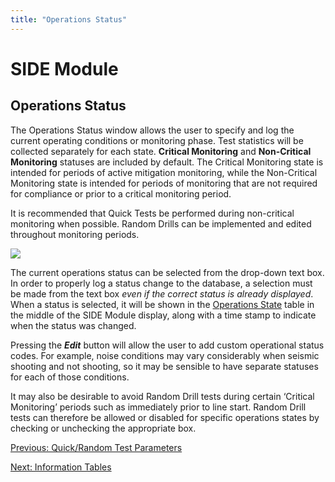```yaml
---
title: "Operations Status"
---
```

SIDE Module
===========

Operations Status
-----------------

  

The Operations Status window allows the user to specify and log the current operating conditions or monitoring phase. Test statistics will be collected separately for each state. **Critical Monitoring** and **Non-Critical Monitoring** statuses are included by default. The Critical Monitoring state is intended for periods of active mitigation monitoring, while the Non-Critical Monitoring state is intended for periods of monitoring that are not required for compliance or prior to a critical monitoring period.

It is recommended that Quick Tests be performed during non-critical monitoring when possible. Random Drills can be implemented and edited throughout monitoring periods.

  
  
![](images/SIDEOpStat.PNG)  
  

The current operations status can be selected from the drop-down text box. In order to properly log a status change to the database, a selection must be made from the text box _even if the correct status is already displayed_. When a status is selected, it will be shown in the [Operations State](SIDE_InfoTables.html#opState) table in the middle of the SIDE Module display, along with a time stamp to indicate when the status was changed.

Pressing the **_Edit_** button will allow the user to add custom operational status codes. For example, noise conditions may vary considerably when seismic shooting and not shooting, so it may be sensible to have separate statuses for each of those conditions.

It may also be desirable to avoid Random Drill tests during certain 'Critical Monitoring' periods such as immediately prior to line start. Random Drill tests can therefore be allowed or disabled for specific operations states by checking or unchecking the appropriate box.

  
  
  

[Previous: Quick/Random Test Parameters](SIDE_TestParams.html)

[Next: Information Tables](SIDE_InfoTables.html)